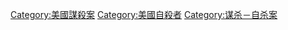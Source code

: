 [[Category:美國謀殺案|Category:美國謀殺案]]
[[Category:美國自殺者|Category:美國自殺者]]
[[Category:谋杀－自杀案|Category:谋杀－自杀案]]
